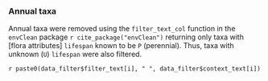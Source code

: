 ### Annual taxa

Annual taxa were removed using the `filter_text_col` function in the `envClean` package `r cite_package("envClean")` returning only taxa with [flora attributes] `lifespan` known to be `P` (perennial). Thus, taxa with unknown (`U`) `lifespan` were also filtered.

`r paste0(data_filter$filter_text[i], " ", data_filter$context_text[i])`

<br>
